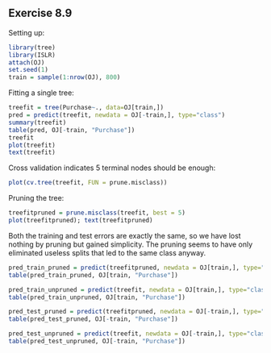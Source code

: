 Exercise 8.9
------------

Setting up:

```r
library(tree)
library(ISLR)
attach(OJ)
set.seed(1)
train = sample(1:nrow(OJ), 800)
```

Fitting a single tree:

```r
treefit = tree(Purchase~., data=OJ[train,])
pred = predict(treefit, newdata = OJ[-train,], type="class")
summary(treefit)
table(pred, OJ[-train, "Purchase"])
treefit
plot(treefit)
text(treefit)
```

Cross validation indicates 5 terminal nodes should be enough:

```r
plot(cv.tree(treefit, FUN = prune.misclass))
```

Pruning the tree:

```r
treefitpruned = prune.misclass(treefit, best = 5)
plot(treefitpruned); text(treefitpruned)
```

Both the training and test errors are exactly the same, so we have lost nothing by pruning but gained simplicity. The pruning seems to have only eliminated useless splits that led to the same class anyway.

```r
pred_train_pruned = predict(treefitpruned, newdata = OJ[train,], type="class")
table(pred_train_pruned, OJ[train, "Purchase"])

pred_train_unpruned = predict(treefit, newdata = OJ[train,], type="class")
table(pred_train_unpruned, OJ[train, "Purchase"])

pred_test_pruned = predict(treefitpruned, newdata = OJ[-train,], type="class")
table(pred_test_pruned, OJ[-train, "Purchase"])

pred_test_unpruned = predict(treefit, newdata = OJ[-train,], type="class")
table(pred_test_unpruned, OJ[-train, "Purchase"])
```
